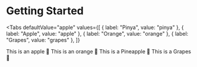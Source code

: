 # Getting Started

<Tabs
  defaultValue="apple"
  values={[
    { label: "Pinya", value: "pinya" },
    { label: "Apple", value: "apple" },
    { label: "Orange", value: "orange" },
    { label: "Grapes", value: "grapes" },
  ]}
>
  <TabItem value="apple">This is an apple 🍎</TabItem>
  <TabItem value="orange">This is an orange 🍊</TabItem>
  <TabItem value="pinya">This is a Pineapple 🍍</TabItem>
  <TabItem value="grapes">This is a Grapes 🍇</TabItem>
</Tabs>
